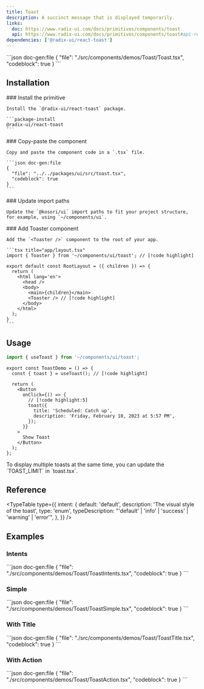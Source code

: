 ```yaml
---
title: Toast
description: A succinct message that is displayed temporarily.
links:
  doc: https://www.radix-ui.com/docs/primitives/components/toast
  api: https://www.radix-ui.com/docs/primitives/components/toast#api-reference
dependencies: ['@radix-ui/react-toast']
---
```


<ComponentPreview name='toast'>
```json doc-gen:file
{
  "file": "./src/components/demos/Toast/Toast.tsx",
  "codeblock": true
}
```
</ComponentPreview>

## Installation

<Steps>

  <Step>
    ### Install the primitive
    
    Install the `@radix-ui/react-toast` package.

    ```package-install
    @radix-ui/react-toast
    ```

  </Step>
    
  <Step>
    ### Copy-paste the component
    
    Copy and paste the component code in a `.tsx` file.

    ```json doc-gen:file
    {
      "file": "../../packages/ui/src/toast.tsx",
      "codeblock": true
    }
    ```

  </Step>

  <Step>
    ### Update import paths

    Update the `@kosori/ui` import paths to fit your project structure, for example, using `~/components/ui`.

  </Step>

  <Step>
    ### Add Toaster component

    Add the `<Toaster />` component to the root of your app.

    ```tsx title="app/layout.tsx"
    import { Toaster } from '~/components/ui/toast'; // [!code highlight]

    export default const RootLayout = ({ children }) => {
      return (
        <html lang='en'>
          <head />
          <body>
            <main>{children}</main>
            <Toaster /> // [!code highlight]
          </body>
        </html>
      );
    }
    ```

  </Step>

</Steps>

## Usage

```ts
import { useToast } from '~/components/ui/toast';
```

```tsx
export const ToastDemo = () => {
  const { toast } = useToast(); // [!code highlight]

  return (
    <Button
      onClick={() => {
        // [!code highlight:5]
        toast({
          title: 'Scheduled: Catch up',
          description: 'Friday, February 10, 2023 at 5:57 PM',
        });
      }}
    >
      Show Toast
    </Button>
  );
};
```

<Callout type='info'>
  To display multiple toasts at the same time, you can update the `TOAST_LIMIT`
  in `toast.tsx`.
</Callout>

## Reference

<TypeTable
  type={{
    intent: {
      default: 'default',
      description: 'The visual style of the toast',
      type: 'enum',
      typeDescription: "'default' | 'info' | 'success' | 'warning' | 'error'",
    },
  }}
/>

## Examples

### Intents

<ComponentPreview name='toast-intents'>
```json doc-gen:file
{
  "file": "./src/components/demos/Toast/ToastIntents.tsx",
  "codeblock": true
}
```
</ComponentPreview>

### Simple

<ComponentPreview name='toast-simple'>
```json doc-gen:file
{
  "file": "./src/components/demos/Toast/ToastSimple.tsx",
  "codeblock": true
}
```
</ComponentPreview>

### With Title

<ComponentPreview name='toast-title'>
```json doc-gen:file
{
  "file": "./src/components/demos/Toast/ToastTitle.tsx",
  "codeblock": true
}
```
</ComponentPreview>

### With Action

<ComponentPreview name='toast-action'>
```json doc-gen:file
{
  "file": "./src/components/demos/Toast/ToastAction.tsx",
  "codeblock": true
}
```
</ComponentPreview>
